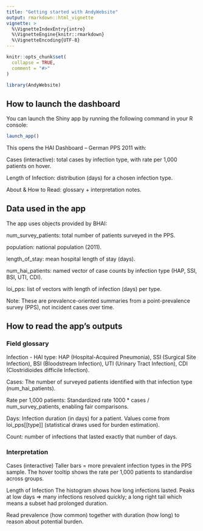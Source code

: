```yaml
---
title: "Getting started with AndyWebsite"
output: rmarkdown::html_vignette
vignette: >
  %\VignetteIndexEntry{intro}
  %\VignetteEngine{knitr::rmarkdown}
  %\VignetteEncoding{UTF-8}
---
```


```r
knitr::opts_chunk$set(
  collapse = TRUE,
  comment = "#>"
)
```

```r
library(AndyWebsite)
```

## How to launch the dashboard

You can launch the Shiny app by running the following command in your R console:

```r
launch_app()
```

This opens the HAI Dashboard – German PPS 2011 with:

Cases (interactive): total cases by infection type, with rate per 1,000 patients on hover.

Length of Infection: distribution (days) for a chosen infection type.

About & How to Read: glossary + interpretation notes.

## Data used in the app

The app uses objects provided by BHAI:

num_survey_patients: total number of patients surveyed in the PPS.

population: national population (2011).

length_of_stay: mean hospital length of stay (days).

num_hai_patients: named vector of case counts by infection type (HAP, SSI, BSI, UTI, CDI).

loi_pps: list of vectors with length of infection (days) per type.

Note: These are prevalence-oriented summaries from a point-prevalence survey (PPS), not incident cases over time.

## How to read the app’s outputs

### Field glossary

Infection - HAI type: HAP (Hospital-Acquired Pneumonia), SSI (Surgical Site Infection), BSI (Bloodstream Infection), UTI (Urinary Tract Infection), CDI (Clostridioides difficile Infection).

Cases: The number of surveyed patients identified with that infection type (num_hai_patients).

Rate per 1,000 patients: Standardized rate 1000 \* cases / num_survey_patients, enabling fair comparisons.

Days: Infection duration (in days) for a patient. Values come from loi_pps[[type]] (statistical draws used for burden estimation).

Count: number of infections that lasted exactly that number of days.

### Interpretation

Cases (interactive) Taller bars = more prevalent infection types in the PPS sample. The hover tooltip shows the rate per 1,000 patients to standardise across groups.

Length of Infection The histogram shows how long infections lasted. Peaks at low days ⇒ many infections resolved quickly; a long right tail which means a subset had prolonged duration.

Read prevalence (how common) together with duration (how long) to reason about potential burden.
